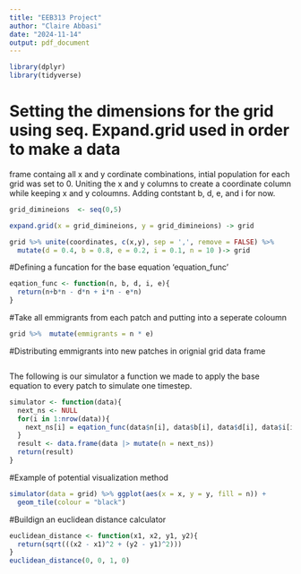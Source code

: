 ---
title: "EEB313 Project"
author: "Claire Abbasi"
date: "2024-11-14"
output: pdf_document
---
```{r}
library(dplyr)
library(tidyverse)
```

# Setting the dimensions for the grid using seq. Expand.grid used in order to make a data 
frame containg all x and y cordinate combinations, intial population for each grid was set to
0. Uniting the x and y columns to create a coordinate column while keeping x and y coloumns. Adding contstant b, d, e, and i for now.

```{r}
grid_dimineions  <- seq(0,5)

expand.grid(x = grid_dimineions, y = grid_dimineions) -> grid

grid %>% unite(coordinates, c(x,y), sep = ',', remove = FALSE) %>% 
  mutate(d = 0.4, b = 0.8, e = 0.2, i = 0.1, n = 10 )-> grid

```


#Defining a funcation for the base equation 'equation_func'
```{r}

eqation_func <- function(n, b, d, i, e){
  return(n+b*n - d*n + i*n - e*n)
}

```


#Take all emmigrants from each patch and putting into a seperate coloumn 
```{r}
grid %>%  mutate(emmigrants = n * e)
```

#Distributing emmigrants into new patches in orignial grid data frame
```{r}


```

The following is our simulator a function we made to apply the base equation to every
patch to simulate one timestep.
```{r}
simulator <- function(data){
  next_ns <- NULL
  for(i in 1:nrow(data)){
    next_ns[i] = eqation_func(data$n[i], data$b[i], data$d[i], data$i[i], data$e[i])
  }
  result <- data.frame(data |> mutate(n = next_ns))
  return(result)
}

```

#Example of potential visualization method
```{r}
simulator(data = grid) %>% ggplot(aes(x = x, y = y, fill = n)) +
  geom_tile(colour = "black")
```


#Buildign an euclidean distance calculator
```{r}
euclidean_distance <- function(x1, x2, y1, y2){
  return(sqrt(((x2 - x1)^2 + (y2 - y1)^2)))
}
euclidean_distance(0, 0, 1, 0)
```
 




